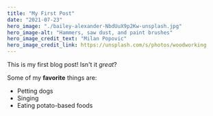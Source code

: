 ```yaml
---
title: "My First Post"
date: "2021-07-23"
hero_image: "./bailey-alexander-NbdUuX9p2Kw-unsplash.jpg"
hero_image-alt: "Hammers, saw dust, and paint brushes"
hero_image_credit_text: "Milan Popovic"
hero_image_credit_link: https://unsplash.com/s/photos/woodworking
---
```


This is my first blog post! Isn't it *great*?

Some of my **favorite** things are:

* Petting dogs
* Singing
* Eating potato-based foods